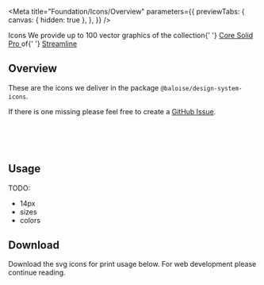 
<Meta
  title="Foundation/Icons/Overview"
  parameters={{
    previewTabs: {
      canvas: { hidden: true },
    },
  }}
/>

<bal-doc-banner subtitle="Foundation" color="purple">
  Icons
</bal-doc-banner>

<bal-doc-lead>
  We provide up to 100 vector graphics of the collection{' '}
  <a href="https://www.streamlinehq.com/icons/streamline-mini-bold" target="_blank">
    Core Solid Pro
  </a> of{' '}
  <a href="https://www.streamlinehq.com" target="_blank">
    Streamline
  </a>
</bal-doc-lead>

## Overview

These are the icons we deliver in the package `@baloise/design-system-icons`.

If there is one missing please feel free to create a [GitHub Issue](https://github.com/baloise-incubator/design-system/issues/new?assignees=Gagne87%2C+clastzoo&labels=%F0%9F%8E%A8+Design+Support&template=design-request.md).

<br />


<bal-doc-app>
  <bal-doc-icons icons={icons}></bal-doc-icons>
</bal-doc-app>

<br />
<br />

## Usage

TODO:
- 14px
- sizes
- colors

## Download

Download the svg icons for print usage below. For web development please continue reading.

<bal-doc-app>
  <bal-doc-download subject="icons.zip" subtitle="Our svg icons" link="/assets/download/icons.zip"></bal-doc-download>
</bal-doc-app>

<bal-doc-github link="/stories/foundation/icons/00-overview.stories.mdx"></bal-doc-github>
